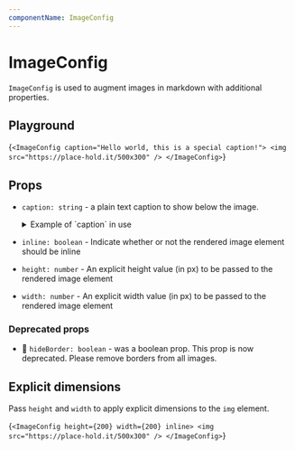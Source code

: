 ```yaml
---
componentName: ImageConfig
---
```


# ImageConfig

`ImageConfig` is used to augment images in markdown with additional properties.

## Playground

<LiveComponent>{`
<ImageConfig caption="Hello world, this is a special caption!">
  <img src="https://place-hold.it/500x300" />
</ImageConfig>
`}</LiveComponent>

## Props

- `caption: string` - a plain text caption to show below the image.

  <details><summary>Example of `caption` in use</summary>

  ```md
  ## Verify the configuration

  Once you've verified configuration, the Vault UI should display something that's related to the image below.

  <ImageConfig caption="This is a plain text caption that will appear below the image.">

  ![The Vault UI, showing something important happening that should be mentioned in this alternate text.](/path/to/image.jpg)

  </ImageConfig>
  ```

  </details>

- `inline: boolean` - Indicate whether or not the rendered image element should be inline
- `height: number` - An explicit height value (in px) to be passed to the rendered image element
- `width: number` - An explicit width value (in px) to be passed to the rendered image element

### Deprecated props

- 🚫 `hideBorder: boolean` - was a boolean prop. This prop is now deprecated. Please remove borders from all images.

## Explicit dimensions

Pass `height` and `width` to apply explicit dimensions to the `img` element.

<LiveComponent>{`
<ImageConfig height={200} width={200} inline>
  <img src="https://place-hold.it/500x300" />
</ImageConfig>
`}</LiveComponent>
